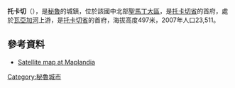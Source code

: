 '''托卡切'''（{{lang-es|Tocache}}），是[[秘魯|秘魯]]的城鎮，位於該國中北部[[聖馬丁大區|聖馬丁大區]]，是[[托卡切省|托卡切省]]的首府，處於[[瓦亞加河|瓦亞加河]]上游，是[[托卡切省|托卡切省]]的首府，海拔高度497米，2007年人口23,511。

==參考資料==
*[http://www.maplandia.com/peru/san-martin/nn/tocache-nuevo/ Satellite map at Maplandia] {{Wayback|url=http://www.maplandia.com/peru/san-martin/nn/tocache-nuevo/ |date=20190818090901 }}

{{Coord|8|11|18.95|S|76|30|37.06|W|region:PE_type:city|display=title}}

{{Peru-geo-stub}}
[[Category:秘魯城市|Category:秘魯城市]]